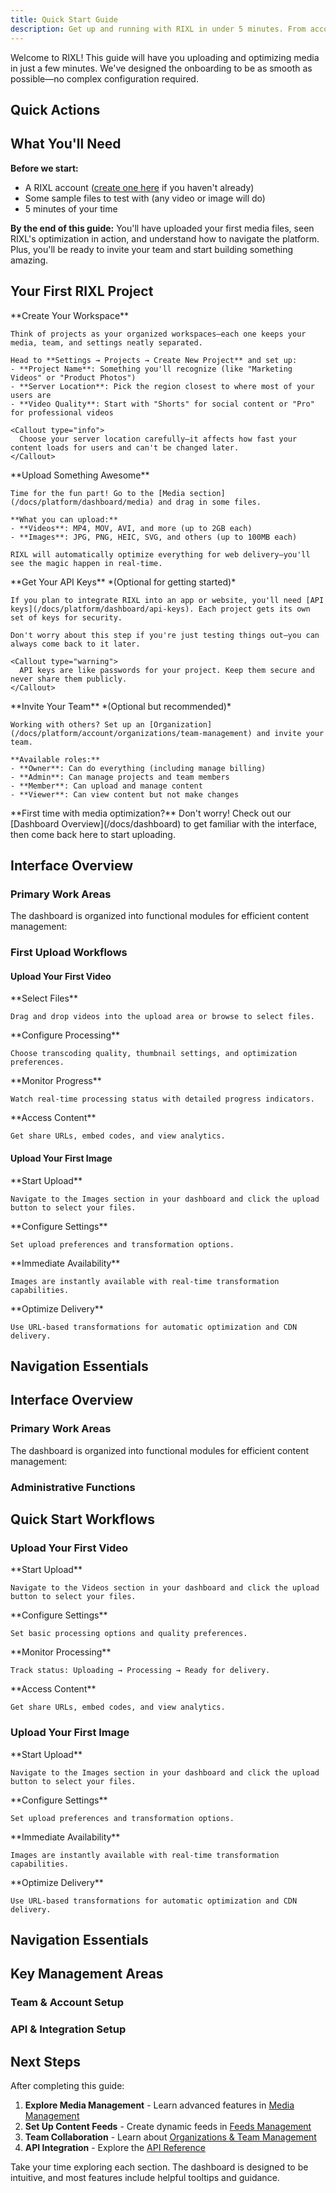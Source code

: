 ```yaml
---
title: Quick Start Guide
description: Get up and running with RIXL in under 5 minutes. From account setup to uploading your first media—we'll walk you through everything.
---
```



Welcome to RIXL! This guide will have you uploading and optimizing media in just a few minutes. We've designed the onboarding to be as smooth as possible—no complex configuration required.

## Quick Actions

<div className="grid gap-6 sm:grid-cols-2 lg:grid-cols-3">
  <InteractiveCard
    title="Create Project"
    description="Set up your first workspace for media organization."
    href="/docs/platform/dashboard/project"
    icon="FolderPlus"
  />
  <InteractiveCard
    title="Upload Media"
    description="Start optimizing videos and images immediately."
    href="/docs/platform/dashboard/media"
    icon="Upload"
  />
  <InteractiveCard
    title="Generate API Key"
    description="Get keys for integrating RIXL into your apps."
    href="/docs/platform/dashboard/api-keys"
    icon="Key"
  />
</div>

## What You'll Need

**Before we start:**
- A RIXL account ([create one here](https://app.rixl.com) if you haven't already)
- Some sample files to test with (any video or image will do)
- 5 minutes of your time

**By the end of this guide:**
You'll have uploaded your first media files, seen RIXL's optimization in action, and understand how to navigate the platform. Plus, you'll be ready to invite your team and start building something amazing.

## Your First RIXL Project

<Steps>
  <Step>
    **Create Your Workspace**
    
    Think of projects as your organized workspaces—each one keeps your media, team, and settings neatly separated.
    
    Head to **Settings → Projects → Create New Project** and set up:
    - **Project Name**: Something you'll recognize (like "Marketing Videos" or "Product Photos")
    - **Server Location**: Pick the region closest to where most of your users are
    - **Video Quality**: Start with "Shorts" for social content or "Pro" for professional videos
    
    <Callout type="info">
      Choose your server location carefully—it affects how fast your content loads for users and can't be changed later.
    </Callout>
  </Step>
  <Step>
    **Upload Something Awesome**
    
    Time for the fun part! Go to the [Media section](/docs/platform/dashboard/media) and drag in some files.
    
    **What you can upload:**
    - **Videos**: MP4, MOV, AVI, and more (up to 2GB each)
    - **Images**: JPG, PNG, HEIC, SVG, and others (up to 100MB each)
    
    RIXL will automatically optimize everything for web delivery—you'll see the magic happen in real-time.
  </Step>
  <Step>
    **Get Your API Keys** *(Optional for getting started)*
    
    If you plan to integrate RIXL into an app or website, you'll need [API keys](/docs/platform/dashboard/api-keys). Each project gets its own set of keys for security.
    
    Don't worry about this step if you're just testing things out—you can always come back to it later.
    
    <Callout type="warning">
      API keys are like passwords for your project. Keep them secure and never share them publicly.
    </Callout>
  </Step>
  <Step>
    **Invite Your Team** *(Optional but recommended)*
    
    Working with others? Set up an [Organization](/docs/platform/account/organizations/team-management) and invite your team.
    
    **Available roles:**
    - **Owner**: Can do everything (including manage billing)
    - **Admin**: Can manage projects and team members
    - **Member**: Can upload and manage content
    - **Viewer**: Can view content but not make changes
  </Step>
</Steps>

<Callout type="tip">
  **First time with media optimization?** Don't worry! Check out our [Dashboard Overview](/docs/dashboard) to get familiar with the interface, then come back here to start uploading.
</Callout>

## Interface Overview

### Primary Work Areas

The dashboard is organized into functional modules for efficient content management:

<div className="grid gap-4 sm:grid-cols-2 lg:grid-cols-4 mt-6">
  <InfoCard 
    title="Project Home" 
    description="Dashboard overview with usage metrics and quick actions"
    icon="BookOpen"
  />
  <InfoCard 
    title="Video Library" 
    description="Upload, transcode, and manage video content"
    icon="Video"
  />
  <InfoCard 
    title="Image Library" 
    description="Upload and process images with real-time transformations"
    icon="Image"
  />
  <InfoCard 
    title="Content Feeds" 
    description="Organize content into structured feeds for distribution"
    icon="Activity"
  />
</div>

### First Upload Workflows

#### Upload Your First Video

<Steps>
  <Step>
    **Select Files**
    
    Drag and drop videos into the upload area or browse to select files.
  </Step>
  <Step>
    **Configure Processing**
    
    Choose transcoding quality, thumbnail settings, and optimization preferences.
  </Step>
  <Step>
    **Monitor Progress**
    
    Watch real-time processing status with detailed progress indicators.
  </Step>
  <Step>
    **Access Content**
    
    Get share URLs, embed codes, and view analytics.
  </Step>
</Steps>

#### Upload Your First Image

<Steps>
  <Step>
    **Start Upload**
    
    Navigate to the Images section in your dashboard and click the upload button to select your files.
  </Step>
  <Step>
    **Configure Settings**
    
    Set upload preferences and transformation options.
  </Step>
  <Step>
    **Immediate Availability**
    
    Images are instantly available with real-time transformation capabilities.
  </Step>
  <Step>
    **Optimize Delivery**
    
    Use URL-based transformations for automatic optimization and CDN delivery.
  </Step>
</Steps>

## Navigation Essentials

<div className="grid gap-6 sm:grid-cols-3 mt-6">
  <InfoCard 
    title="Project Switching" 
    description="Use the project selector in the sidebar to switch between projects"
    icon="Workflow"
  />
  <InfoCard 
    title="Quick Actions" 
    description="Most sections include quick action buttons for common tasks"
    icon="Activity"
  />
  <InfoCard 
    title="Usage Monitoring" 
    description="Storage usage and recent activity are visible on the project home page"
    icon="BarChart3"
  />
</div>

## Interface Overview

### Primary Work Areas

The dashboard is organized into functional modules for efficient content management:

<div className="grid gap-4 sm:grid-cols-2 lg:grid-cols-4 mt-6">
  <InfoCard 
    title="Project Home" 
    description="Dashboard overview with usage metrics and quick actions"
    icon="BookOpen"
  />
  <InfoCard 
    title="Video Library" 
    description="Upload, transcode, and manage video content"
    icon="Video"
  />
  <InfoCard 
    title="Image Library" 
    description="Upload and process images with real-time transformations"
    icon="Image"
  />
  <InfoCard 
    title="Content Feeds" 
    description="Organize media into structured feeds for dynamic delivery"
    icon="Activity"
  />
</div>

### Administrative Functions

<div className="grid gap-4 sm:grid-cols-2 lg:grid-cols-4 mt-6">
  <InfoCard 
    title="Project Settings" 
    description="Configure processing preferences and team permissions"
    icon="FolderIcon"
  />
  <InfoCard 
    title="Team Management" 
    description="Invite members and manage role-based access control"
    icon="Users"
  />
  <InfoCard 
    title="API Authentication" 
    description="Generate and manage API keys for programmatic access"
    icon="Key"
  />
  <InfoCard 
    title="Billing & Usage" 
    description="Monitor consumption and manage subscription preferences"
    icon="CreditCard"
  />
</div>

## Quick Start Workflows

### Upload Your First Video

<Steps>
  <Step>
    **Start Upload**
    
    Navigate to the Videos section in your dashboard and click the upload button to select your files.
  </Step>
  <Step>
    **Configure Settings**
    
    Set basic processing options and quality preferences.
  </Step>
  <Step>
    **Monitor Processing**
    
    Track status: Uploading → Processing → Ready for delivery.
  </Step>
  <Step>
    **Access Content**
    
    Get share URLs, embed codes, and view analytics.
  </Step>
</Steps>

### Upload Your First Image

<Steps>
  <Step>
    **Start Upload**
    
    Navigate to the Images section in your dashboard and click the upload button to select your files.
  </Step>
  <Step>
    **Configure Settings**
    
    Set upload preferences and transformation options.
  </Step>
  <Step>
    **Immediate Availability**
    
    Images are instantly available with real-time transformation capabilities.
  </Step>
  <Step>
    **Optimize Delivery**
    
    Use URL-based transformations for automatic optimization and CDN delivery.
  </Step>
</Steps>

## Navigation Essentials

<div className="grid gap-6 sm:grid-cols-3 mt-6">
  <InfoCard 
    title="Project Switching" 
    description="Use the project selector in the sidebar to switch between projects"
    icon="Workflow"
  />
  <InfoCard 
    title="Quick Actions" 
    description="Most sections include quick action buttons for common tasks"
    icon="Activity"
  />
  <InfoCard 
    title="Usage Monitoring" 
    description="Storage usage and recent activity are visible on the project home page"
    icon="BarChart3"
  />
</div>

## Key Management Areas

### Team & Account Setup

<div className="grid gap-6 sm:grid-cols-2">
  <InteractiveCard
    title="Team Management"
    description="Set up your team and assign roles for collaborative work."
    href="/docs/platform/account/organizations"
    icon="Users"
  />
  <InteractiveCard
    title="Account Settings"
    description="Configure your personal account settings and security."
    href="/docs/platform/account"
    icon="Settings"
  />
</div>

### API & Integration Setup

<div className="grid gap-6 sm:grid-cols-2">
  <InteractiveCard
    title="Create API Keys"
    description="Generate your first API keys for programmatic access."
    href="/docs/platform/account/api-access"
    icon="Key"
  />
  <InteractiveCard
    title="Billing Setup"
    description="Configure your billing and subscription preferences."
    href="/docs/platform/account/billing"
    icon="CreditCard"
  />
</div>

## Next Steps

After completing this guide:

1. **Explore Media Management** - Learn advanced features in [Media Management](/docs/platform/dashboard/media)
2. **Set Up Content Feeds** - Create dynamic feeds in [Feeds Management](/docs/platform/dashboard/feeds)  
3. **Team Collaboration** - Learn about [Organizations & Team Management](/docs/platform/account/organizations)
4. **API Integration** - Explore the [API Reference](/docs/platform/api-reference/overview)

<Callout type="tip">
Take your time exploring each section. The dashboard is designed to be intuitive, and most features include helpful tooltips and guidance.
</Callout>